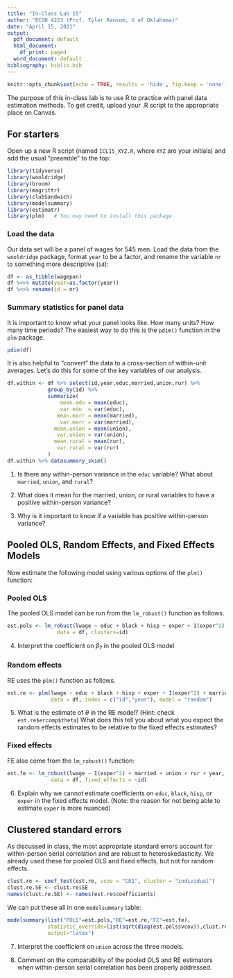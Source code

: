```yaml
---
title: "In-Class Lab 15"
author: "ECON 4223 (Prof. Tyler Ransom, U of Oklahoma)"
date: "April 15, 2021"
output:
  pdf_document: default
  html_document:
    df_print: paged
  word_document: default
bibliography: biblio.bib
---
```


```r
knitr::opts_chunk$set(echo = TRUE, results = 'hide', fig.keep = 'none')
```

The purpose of this in-class lab is to use R to practice with panel data estimation methods. To get credit, upload your .R script to the appropriate place on Canvas.

## For starters
Open up a new R script (named `ICL15_XYZ.R`, where `XYZ` are your initials) and add the usual "preamble" to the top:
```r
library(tidyverse)
library(wooldridge)
library(broom)
library(magrittr)
library(clubSandwich)
library(modelsummary)
library(estimatr)
library(plm)   # You may need to install this package
```

### Load the data
Our data set will be a panel of wages for 545 men. Load the data from the `wooldridge` package, format `year` to be a factor, and rename the variable `nr` to something more descriptive (`id`):
```r
df <- as_tibble(wagepan)
df %<>% mutate(year=as.factor(year))
df %<>% rename(id = nr)
```

### Summary statistics for panel data
It is important to know what your panel looks like. How many units? How many time periods? The easiest way to do this is the `pdim()` function in the `plm` package.
```r
pdim(df)
```

It is also helpful to "convert" the data to a cross-section of within-unit averages. Let's do this for some of the key variables of our analysis.
```r
df.within <- df %>% select(id,year,educ,married,union,rur) %>% 
             group_by(id) %>% 
             summarize(
                 mean.edu = mean(educ),
                 var.edu  = var(educ),
                mean.marr = mean(married),
                 var.marr = var(married),
               mean.union = mean(union),
                var.union = var(union),
               mean.rural = mean(rur),
                var.rural = var(rur)
             )
df.within %>% datasummary_skim()
```

1. Is there any within-person variance in the `educ` variable? What about `married`, `union`, and `rural`?

2. What does it mean for the married, union, or rural variables to have a positive within-person variance?

3. Why is it important to know if a variable has positive within-person variance?

## Pooled OLS, Random Effects, and Fixed Effects Models
Now estimate the following model using various options of the `plm()` function:

\begin{align*}
\log(wage_{it}) & = \beta_0 + \beta_1 educ_{i} + \beta_2 black_{i} + \beta_3 hisp_{i} + \beta_4 exper_{it} + \beta_5 exper_{it}^2 + \beta_6 married_{it} + \\ 
&\phantom{=\,\,}\beta_7 union_{it} + \beta_8 rur_{it} + \sum_t \beta_{9,t}year_{it} + a_i + u_{it} 
\end{align*}

### Pooled OLS
The pooled OLS model can be run from the `lm_robust()` function as follows.
```r
est.pols <- lm_robust(lwage ~ educ + black + hisp + exper + I(exper^2) + married + union + rur + year,
                data = df, clusters=id)
```

4. Interpret the coefficient on $\beta_7$ in the pooled OLS model

### Random effects
RE uses the `plm()` function as follows.
```r
est.re <- plm(lwage ~ educ + black + hisp + exper + I(exper^2) + married + union + rur + year, 
              data = df, index = c("id","year"), model = "random")
```

5. What is the estimate of $\theta$ in the RE model? (Hint: check `est.re$ercomp$theta`) What does this tell you about what you expect the random effects estimates to be relative to the fixed effects estimates?

### Fixed effects
FE also come from the `lm_robust()` function:
```r
est.fe <- lm_robust(lwage ~ I(exper^2) + married + union + rur + year, 
              data = df, fixed_effects = ~id)
```

6. Explain why we cannot estimate coefficients on `educ`, `black`, `hisp`, or `exper` in the fixed effects model. (Note: the reason for not being able to estimate `exper` is more nuanced)

## Clustered standard errors
As discussed in class, the most appropriate standard errors account for within-person serial correlation and are robust to heteroskedasticity. We already used these for pooled OLS and fixed effects, but not for random effects.
```r
clust.re <- coef_test(est.re, vcov = "CR1", cluster = "individual")
clust.re.SE <- clust.re$SE
names(clust.re.SE) <- names(est.re$coefficients)
```

We can put these all in one `modelsummary` table:
```r
modelsummary(list("POLS"=est.pols,"RE"=est.re,"FE"=est.fe),
             statistic_override=list(sqrt(diag(est.pols$vcov)),clust.re.SE,sqrt(diag(est.fe$vcov))),
             output="latex")
```

7. Interpret the coefficient on `union` across the three models.

8. Comment on the comparability of the pooled OLS and RE estimators when within-person serial correlation has been properly addressed.
